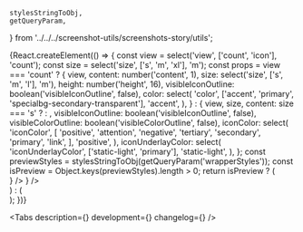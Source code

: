 

    stylesStringToObj,
    getQueryParam,
} from '../../../screenshot-utils/screenshots-story/utils';

<Meta title='Components/Badge' component={Badge} id='Badge' />

<!-- Canvas -->

<Story name='Badge'>
    {React.createElement(() => {
        const view = select('view', ['count', 'icon'], 'count');
        const size = select('size', ['s', 'm', 'xl'], 'm');
        const props =
            view === 'count'
                ? {
                      view,
                      content: number('content', 1),
                      size: select('size', ['s', 'm', 'l'], 'm'),
                      height: number('height', 16),
                      visibleIconOutline: boolean('visibleIconOutline', false),
                      color: select(
                          'color',
                          ['accent', 'primary', 'specialbg-secondary-transparent'],
                          'accent',
                      ),
                  }
                : {
                      view,
                      size,
                      content: size === 's' ? <CheckmarkCircleSIcon /> : <CheckmarkCircleMIcon />,
                      visibleIconOutline: boolean('visibleIconOutline', false),
                      visibleColorOutline: boolean('visibleColorOutline', false),
                      iconColor: select(
                          'iconColor',
                          [
                              'positive',
                              'attention',
                              'negative',
                              'tertiary',
                              'secondary',
                              'primary',
                              'link',
                          ],
                          'positive',
                      ),
                      iconUnderlayColor: select(
                          'iconUnderlayColor',
                          ['static-light', 'primary'],
                          'static-light',
                      ),
                  };
        const previewStyles = stylesStringToObj(getQueryParam('wrapperStyles'));
        const isPreview = Object.keys(previewStyles).length > 0;
        return isPreview ? (
            <div style={previewStyles}>
                <ModeChecker />
                <Badge
                    view='icon'
                    iconColor='positive'
                    visibleColorOutline='true'
                    content={<CheckmarkCircleMIcon />}
                />
                <Gap direction='horizontal' size='s' />
                <Badge
                    view='icon'
                    iconColor='negative'
                    visibleColorOutline='true'
                    content={<AlertCircleMIcon />}
                />
                <Gap direction='horizontal' size='s' />
                <Badge size='m' view='count' content='99+' height={24} />
            </div>
        ) : (
            <div
                style={{
                    display: 'inline-flex',
                    backgroundColor: 'rgb(22%, 47%, 98%, 0.1)',
                    ...(view === 'count' && {
                        backgroundColor: 'none',
                        padding: '20px',
                        display: 'block',
                        height: '100px',
                        minWidth: '100px',
                    }),
                }}
            >
                <Badge {...props} />
            </div>
        );
    })}
</Story>

<!-- Docs -->

<ComponentHeader
    name='Badge'
    version={version}
    package='@alfalab/core-components/badge'
    design='https://www.figma.com/file/cdNnkh2QdxuvYLrBm4cubM/Web-%3A%3A-Core-Default-Components?node-id=252%3A32786'
    children='Используется как индикатор состояния или для визаулизации количества уведомлений, сообщений и т. д.'
/>

<Tabs description={<Description />} development={<Development />} changelog={<Changelog />} />
